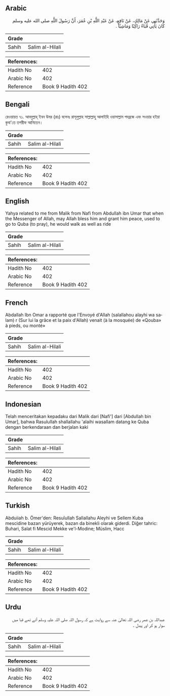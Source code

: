 ## Arabic


<div dir="rtl" lang="ar" style={{fontSize:'larger',backgroundColor:'#f8f9fa',padding:20}}>
وَحَدَّثَنِي عَنْ مَالِكٍ، عَنْ نَافِعٍ، عَنْ عَبْدِ اللَّهِ بْنِ عُمَرَ، أَنَّ رَسُولَ اللَّهِ صلى الله عليه وسلم كَانَ يَأْتِي قُبَاءً رَاكِبًا وَمَاشِيًا ‏.‏
</div>
<div style={{backgroundColor:'#f8f9fa',padding:20, marginBottom: 10}}><table> <thead> <tr> <th>Grade</th> <th></th> </tr> </thead> <tbody> <tr><td>Sahih</td><td>Salim al-Hilali</td></tr></tbody></table><table> <thead> <tr> <th>References:</th> <th></th> </tr> </thead> <tbody><tr><td>Hadith No</td><td>402</td></tr><tr><td>Arabic No</td><td>402</td></tr><tr><td>Reference</td><td>Book 9 Hadith 402</td></tr></tbody></table></div>

## Bengali


<div dir="ltr" lang="bn" style={{fontSize:'larger',backgroundColor:'#f8f9fa',padding:20}}>
রেওয়ায়ত ৭১. আবদুল্লাহ্ ইবন উমর (রাঃ) বলেনঃ রাসূলুল্লাহ সাল্লাল্লাহু আলাইহি ওয়াসাল্লাম পদব্রজে এবং সওয়ার হইয়া কুবা'তে তশরীফ আনিতেন।
</div>
<div style={{backgroundColor:'#f8f9fa',padding:20, marginBottom: 10}}><table> <thead> <tr> <th>Grade</th> <th></th> </tr> </thead> <tbody> <tr><td>Sahih</td><td>Salim al-Hilali</td></tr></tbody></table><table> <thead> <tr> <th>References:</th> <th></th> </tr> </thead> <tbody><tr><td>Hadith No</td><td>402</td></tr><tr><td>Arabic No</td><td>402</td></tr><tr><td>Reference</td><td>Book 9 Hadith 402</td></tr></tbody></table></div>

## English


<div dir="ltr" lang="en" style={{fontSize:'larger',backgroundColor:'#f8f9fa',padding:20}}>
Yahya related to me from Malik from Nafi from Abdullah ibn Umar that when the Messenger of Allah, may Allah bless him and grant him peace, used to go to Quba (to pray), he would walk as well as ride
</div>
<div style={{backgroundColor:'#f8f9fa',padding:20, marginBottom: 10}}><table> <thead> <tr> <th>Grade</th> <th></th> </tr> </thead> <tbody> <tr><td>Sahih</td><td>Salim al-Hilali</td></tr></tbody></table><table> <thead> <tr> <th>References:</th> <th></th> </tr> </thead> <tbody><tr><td>Hadith No</td><td>402</td></tr><tr><td>Arabic No</td><td>402</td></tr><tr><td>Reference</td><td>Book 9 Hadith 402</td></tr></tbody></table></div>

## French


<div dir="ltr" lang="fr" style={{fontSize:'larger',backgroundColor:'#f8f9fa',padding:20}}>
Abdallah Ibn Omar a rapporté que l'Envoyé d'Allah (salallahou alayhi wa salam) r (Sur lui la grâce et la paix d'Allah) venait (à la mosquée) de «Qouba» à pieds, ou monté»
</div>
<div style={{backgroundColor:'#f8f9fa',padding:20, marginBottom: 10}}><table> <thead> <tr> <th>Grade</th> <th></th> </tr> </thead> <tbody> <tr><td>Sahih</td><td>Salim al-Hilali</td></tr></tbody></table><table> <thead> <tr> <th>References:</th> <th></th> </tr> </thead> <tbody><tr><td>Hadith No</td><td>402</td></tr><tr><td>Arabic No</td><td>402</td></tr><tr><td>Reference</td><td>Book 9 Hadith 402</td></tr></tbody></table></div>

## Indonesian


<div dir="ltr" lang="id" style={{fontSize:'larger',backgroundColor:'#f8f9fa',padding:20}}>
Telah menceritakan kepadaku dari Malik dari [Nafi'] dari [Abdullah bin Umar], bahwa Rasulullah shallallahu 'alaihi wasallam datang ke Quba dengan berkendaraan dan berjalan kaki
</div>
<div style={{backgroundColor:'#f8f9fa',padding:20, marginBottom: 10}}><table> <thead> <tr> <th>Grade</th> <th></th> </tr> </thead> <tbody> <tr><td>Sahih</td><td>Salim al-Hilali</td></tr></tbody></table><table> <thead> <tr> <th>References:</th> <th></th> </tr> </thead> <tbody><tr><td>Hadith No</td><td>402</td></tr><tr><td>Arabic No</td><td>402</td></tr><tr><td>Reference</td><td>Book 9 Hadith 402</td></tr></tbody></table></div>

## Turkish


<div dir="ltr" lang="tr" style={{fontSize:'larger',backgroundColor:'#f8f9fa',padding:20}}>
Abduiiah b. Ömer'den: Resuîullah Sallallahu Aleyhi ve Sellem Kuba mescidine bazan yürüyerek, bazan da binekli olarak giderdi. Diğer tahric: Buhari, Salat fi Mescid Mekke ve'l-Modine; Müslim, Hacc
</div>
<div style={{backgroundColor:'#f8f9fa',padding:20, marginBottom: 10}}><table> <thead> <tr> <th>Grade</th> <th></th> </tr> </thead> <tbody> <tr><td>Sahih</td><td>Salim al-Hilali</td></tr></tbody></table><table> <thead> <tr> <th>References:</th> <th></th> </tr> </thead> <tbody><tr><td>Hadith No</td><td>402</td></tr><tr><td>Arabic No</td><td>402</td></tr><tr><td>Reference</td><td>Book 9 Hadith 402</td></tr></tbody></table></div>

## Urdu


<div dir="rtl" lang="ur" style={{fontSize:'larger',backgroundColor:'#f8f9fa',padding:20}}>
عبداللہ بن عمر رضی اللہ تعالیٰ عنہ سے روایت ہے کہ رسول اللہ صلی اللہ علیہ وسلم آتے تھے قبا میں سوار ہو کر اور پیدل ۔
</div>
<div style={{backgroundColor:'#f8f9fa',padding:20, marginBottom: 10}}><table> <thead> <tr> <th>Grade</th> <th></th> </tr> </thead> <tbody> <tr><td>Sahih</td><td>Salim al-Hilali</td></tr></tbody></table><table> <thead> <tr> <th>References:</th> <th></th> </tr> </thead> <tbody><tr><td>Hadith No</td><td>402</td></tr><tr><td>Arabic No</td><td>402</td></tr><tr><td>Reference</td><td>Book 9 Hadith 402</td></tr></tbody></table></div>